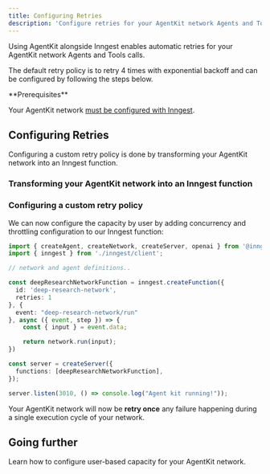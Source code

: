 ```yaml
---
title: Configuring Retries
description: 'Configure retries for your AgentKit network Agents and Tools calls.'
---
```




Using AgentKit alongside Inngest enables automatic retries for your AgentKit network Agents and Tools calls.

The default retry policy is to retry 4 times with exponential backoff and can be configured by following the steps below.



<Info>
**Prerequisites**

Your AgentKit network [must be configured with Inngest](/getting-started/local-development#1-install-the-inngest-package).

</Info>

## Configuring Retries

Configuring a custom retry policy is done by transforming your AgentKit network into an Inngest function.

### Transforming your AgentKit network into an Inngest function

<TransformNetworkIntoInngestFunction />

### Configuring a custom retry policy

We can now configure the capacity by user by adding concurrency and throttling configuration to our Inngest function:

```ts src/inngest/agent-network.ts {8}
import { createAgent, createNetwork, createServer, openai } from '@inngest/agent-kit';
import { inngest } from './inngest/client';

// network and agent definitions..

const deepResearchNetworkFunction = inngest.createFunction({ 
  id: 'deep-research-network',
  retries: 1
}, {
  event: "deep-research-network/run"
}, async ({ event, step }) => {
    const { input } = event.data;

    return network.run(input);
})

const server = createServer({
  functions: [deepResearchNetworkFunction],
});

server.listen(3010, () => console.log("Agent kit running!"));
```

Your AgentKit network will now be **retry once** any failure happening during a single execution cycle of your network.


## Going further

<CardGroup>

<Card title="Configuring Multitenancy"  icon="arrows-rotate" href="/advanced-patterns/multitenancy">
    Learn how to configure user-based capacity for your AgentKit network.
</Card>

</CardGroup>
